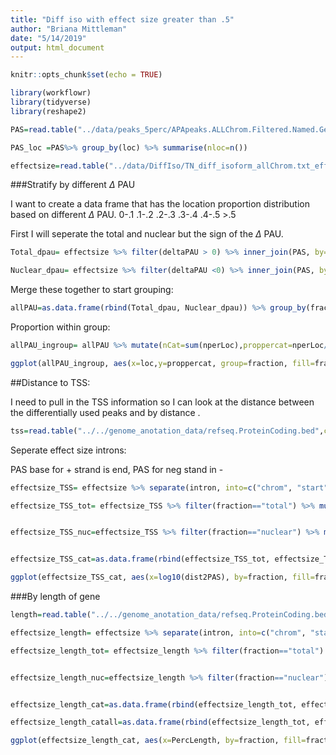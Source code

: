 ```yaml
---
title: "Diff iso with effect size greater than .5"
author: "Briana Mittleman"
date: "5/14/2019"
output: html_document
---
```


```r
knitr::opts_chunk$set(echo = TRUE)
```


```r
library(workflowr)
library(tidyverse)
library(reshape2)
```

```r
PAS=read.table("../data/peaks_5perc/APApeaks.ALLChrom.Filtered.Named.GeneLocAnnoPARSED.5percCov.bothfrac.SAF",stringsAsFactors = F,header = T) %>% separate(GeneID, into=c("num", "chr", "start", "end", "strand", "geneID"), sep=":") %>% separate(geneID, into=c("gene", "loc"),sep="_") %>%  mutate(intron=paste("chr", Chr, ":", Start, ":", End, ":", gene,sep="")) %>% select(intron, loc)
```
```r
PAS_loc =PAS%>% group_by(loc) %>% summarise(nloc=n())

```

```r
effectsize=read.table("../data/DiffIso/TN_diff_isoform_allChrom.txt_effect_sizes.txt", stringsAsFactors = F, col.names=c('intron',  'logef' ,'Nuclear', 'Total','deltaPAU')) %>% filter(intron != "intron") %>% filter(logef>.5)
```


###Stratify by different $\Delta$ PAU

I want to create a data frame that has the location proportion distribution based on different $\Delta$ PAU. 0-.1 .1-.2 .2-.3 .3-.4 .4-.5 >.5

First I will seperate the total and nuclear but the sign of the $\Delta$ PAU.

```r
Total_dpau= effectsize %>% filter(deltaPAU > 0) %>% inner_join(PAS, by="intron") %>% select(-logef, -Nuclear,-Total) %>%  mutate(fraction="Total", PAU_Cat=ifelse(deltaPAU <.1, "<.1", ifelse(deltaPAU >=.1 & deltaPAU <.2, "<.2", ifelse(deltaPAU >=.2 & deltaPAU <.3, "<.3", ifelse(deltaPAU >=.3 & deltaPAU <.4, "<.4", "<.5")))))

Nuclear_dpau= effectsize %>% filter(deltaPAU <0) %>% inner_join(PAS, by="intron") %>% select(-logef,-Nuclear,-Total) %>% mutate(fraction="Nuclear", PAU_Cat=ifelse(deltaPAU >-.1, "<.1", ifelse(deltaPAU <=-.1 & deltaPAU > -.2, "<.2", ifelse(deltaPAU <=-.2 & deltaPAU >-.3, "<.3", ifelse(deltaPAU <=-.3 & deltaPAU >-.4, "<.4", "<.5")))))
```


Merge these together to start grouping:

```r
allPAU=as.data.frame(rbind(Total_dpau, Nuclear_dpau)) %>% group_by(fraction, PAU_Cat, loc ) %>% summarise(nperLoc=n()) %>% full_join(PAS_loc, by ="loc") %>% mutate(Prop=nperLoc/nloc)
```



Proportion within group:


```r
allPAU_ingroup= allPAU %>% mutate(nCat=sum(nperLoc),proppercat=nperLoc/nCat)

ggplot(allPAU_ingroup, aes(x=loc,y=proppercat, group=fraction, fill=fraction)) + geom_bar(stat="identity", position = "dodge") + facet_wrap(~PAU_Cat)+ scale_fill_manual(values=c("deepskyblue3","darkviolet")) + theme(axis.text.x = element_text(angle = 90, hjust = 1)) + labs(title="Proportion of PAS by location and delta PAU  \n logef >.5")
```


##Distance to TSS:

I need to pull in the TSS information so I can look at the distance between the differentially used peaks and by distance .

```r
tss=read.table("../../genome_anotation_data/refseq.ProteinCoding.bed",col.names = c("chrom", "start", "end", "gene", "score", "strand") ,stringsAsFactors = F) %>% mutate(TSS= ifelse(strand=="+", start, end)) %>% select(gene, TSS, strand)
```


Seperate effect size introns:

PAS base for + strand is end, PAS for neg stand in -
```r
effectsize_TSS= effectsize %>% separate(intron, into=c("chrom", "start", "end", "gene"),sep=":") %>% mutate(fraction=ifelse(deltaPAU < 0, "nuclear", "total")) %>% inner_join(tss, by="gene") %>% mutate(dist2PAS=ifelse(strand=="+", as.numeric(end)-as.numeric(TSS), as.numeric(TSS)-as.numeric(start)))

effectsize_TSS_tot= effectsize_TSS %>% filter(fraction=="total") %>% mutate( PAU_Cat=ifelse(deltaPAU <.1, "<.1", ifelse(deltaPAU >=.1 & deltaPAU <.2, "<.2", ifelse(deltaPAU >=.2 & deltaPAU <.3, "<.3", ifelse(deltaPAU >=.3 & deltaPAU <.4, "<.4", "<.5")))))


effectsize_TSS_nuc=effectsize_TSS %>% filter(fraction=="nuclear") %>% mutate( PAU_Cat=ifelse(deltaPAU >-.1, "<.1", ifelse(deltaPAU <=-.1 & deltaPAU > -.2, "<.2", ifelse(deltaPAU <=-.2 & deltaPAU >-.3, "<.3", ifelse(deltaPAU <=-.3 & deltaPAU >-.4, "<.4", "<.5")))))


effectsize_TSS_cat=as.data.frame(rbind(effectsize_TSS_tot, effectsize_TSS_nuc)) %>% filter(dist2PAS >0)
```


```r
ggplot(effectsize_TSS_cat, aes(x=log10(dist2PAS), by=fraction, fill=fraction))+ geom_density(alpha=.4) + facet_grid(~PAU_Cat) + labs(title="Distance to TSS for differentialy used PAS  \n logef >.5")+scale_fill_manual(values=c("deepskyblue3","darkviolet"))
```

###By length of gene


```r
length=read.table("../../genome_anotation_data/refseq.ProteinCoding.bed",col.names = c("chrom", "start", "end", "gene", "score", "strand") ,stringsAsFactors = F) %>% mutate(length=abs(end-start)) %>%  mutate(TSS= ifelse(strand=="+", start, end)) %>% select(gene, length,TSS, strand)
```


```r
effectsize_length= effectsize %>% separate(intron, into=c("chrom", "start", "end", "gene"),sep=":") %>% mutate(fraction=ifelse(deltaPAU < 0, "nuclear", "total")) %>% inner_join(length, by="gene") %>% mutate(PercLength=ifelse(strand=="+", ((as.numeric(end)-as.numeric(TSS))/as.numeric(length)), (1-(as.numeric(start)-as.numeric(TSS))/as.numeric(length))))

effectsize_length_tot= effectsize_length %>% filter(fraction=="total") %>% mutate( PAU_Cat=ifelse(deltaPAU <.1, "<.1", ifelse(deltaPAU >=.1 & deltaPAU <.2, "<.2", ifelse(deltaPAU >=.2 & deltaPAU <.3, "<.3", ifelse(deltaPAU >=.3 & deltaPAU <.4, "<.4", "<.5")))))


effectsize_length_nuc=effectsize_length %>% filter(fraction=="nuclear") %>% mutate( PAU_Cat=ifelse(deltaPAU >-.1, "<.1", ifelse(deltaPAU <=-.1 & deltaPAU > -.2, "<.2", ifelse(deltaPAU <=-.2 & deltaPAU >-.3, "<.3", ifelse(deltaPAU <=-.3 & deltaPAU >-.4, "<.4", "<.5")))))


effectsize_length_cat=as.data.frame(rbind(effectsize_length_tot, effectsize_length_nuc)) %>% filter(PercLength<=1 & PercLength >0)

effectsize_length_catall=as.data.frame(rbind(effectsize_length_tot, effectsize_length_nuc))
```

```r
ggplot(effectsize_length_cat, aes(x=PercLength, by=fraction, fill=fraction))+ geom_histogram(alpha=.4,bins=10) + facet_grid(~PAU_Cat) + labs(title="Location of differentially used PAS within a gene body \n logef >.5")+scale_fill_manual(values=c("deepskyblue3","darkviolet"))
```

